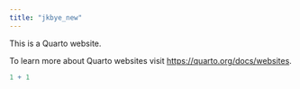 ```yaml
---
title: "jkbye_new"
---
```


This is a Quarto website.

To learn more about Quarto websites visit <https://quarto.org/docs/websites>.

```r
1 + 1
```
